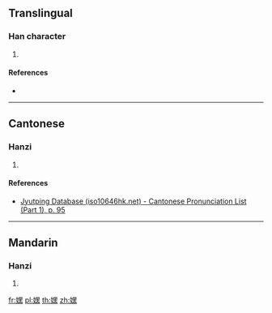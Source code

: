==Translingual==

===Han character===
{{Han char|rn=38|rad=女|as=12|sn=15|four=|canj=VWGF|ids=⿰女黑}}

# {{defn|Han|sort=女12}}

====References====
* {{Han ref|kx=0271.050|dkj=06712|dj=0539.020|hdz=21081.030|uh=5AFC|ud=23292}}

----

==Cantonese==

===Hanzi===
{{yue-hanzi|jyut=[[aat3]], [[ngaat3]]|y=aat3, ngaat3}}

# {{defn|lang=yue|sort=女12}}

====References====
* [http://www.iso10646hk.net/jp/document/download.jsp Jyutping Database (iso10646hk.net) - Cantonese Pronunciation List (Part 1), p. 95]

----

==Mandarin==

===Hanzi===
{{cmn-hanzi|pin=[[mò]] ([[mo4]])|wg=mo<sup>4</sup>}}

# {{defn|lang=cmn|sort=女12}}

[[fr:嫼]]
[[pl:嫼]]
[[th:嫼]]
[[zh:嫼]]
